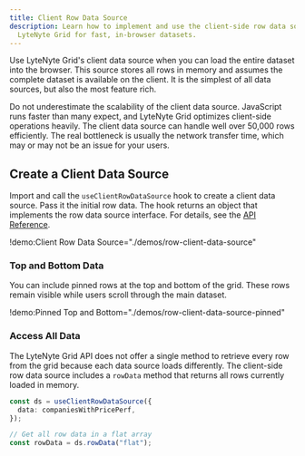 ```yaml
---
title: Client Row Data Source
description: Learn how to implement and use the client-side row data source in
  LyteNyte Grid for fast, in-browser datasets.
---
```


Use LyteNyte Grid's client data source when you can load the entire
dataset into the browser. This source stores all rows in memory and
assumes the complete dataset is available on the client. It is the
simplest of all data sources, but also the most feature rich.

<Callout>

Do not underestimate the scalability of the client data source.
JavaScript runs faster than many expect, and LyteNyte Grid optimizes
client-side operations heavily. The client data source can handle well
over 50,000 rows efficiently. The real bottleneck is usually the network
transfer time, which may or may not be an issue for your users.

</Callout>

## Create a Client Data Source

Import and call the `useClientRowDataSource` hook to create a client
data source. Pass it the initial row data. The hook returns an object
that implements the row data source interface. For details, see the
[API Reference](/docs/reference).

!demo:Client Row Data Source="./demos/row-client-data-source"

### Top and Bottom Data

You can include pinned rows at the top and bottom of the grid. These
rows remain visible while users scroll through the main dataset.

!demo:Pinned Top and Bottom="./demos/row-client-data-source-pinned"

### Access All Data

The LyteNyte Grid API does not offer a single method to retrieve every
row from the grid because each data source loads differently. The
client-side row data source includes a `rowData` method that returns all
rows currently loaded in memory.

```ts
const ds = useClientRowDataSource({
  data: companiesWithPricePerf,
});

// Get all row data in a flat array
const rowData = ds.rowData("flat");
```
